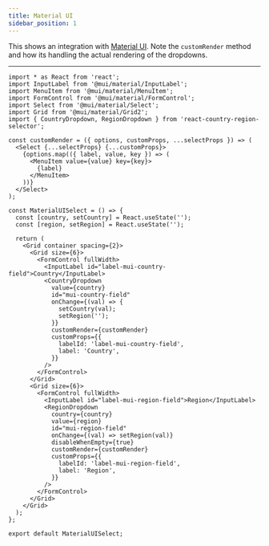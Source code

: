 ```yaml
---
title: Material UI
sidebar_position: 1
---
```



This shows an integration with [Material UI](https://mui.com/material-ui/getting-started/). Note the
`customRender` method and how its handling the actual rendering of the dropdowns.

<MaterialUI />

---

```tsx
import * as React from 'react';
import InputLabel from '@mui/material/InputLabel';
import MenuItem from '@mui/material/MenuItem';
import FormControl from '@mui/material/FormControl';
import Select from '@mui/material/Select';
import Grid from '@mui/material/Grid2';
import { CountryDropdown, RegionDropdown } from 'react-country-region-selector';

const customRender = ({ options, customProps, ...selectProps }) => (
  <Select {...selectProps} {...customProps}>
    {options.map(({ label, value, key }) => (
      <MenuItem value={value} key={key}>
        {label}
      </MenuItem>
    ))}
  </Select>
);

const MaterialUISelect = () => {
  const [country, setCountry] = React.useState('');
  const [region, setRegion] = React.useState('');

  return (
    <Grid container spacing={2}>
      <Grid size={6}>
        <FormControl fullWidth>
          <InputLabel id="label-mui-country-field">Country</InputLabel>
          <CountryDropdown
            value={country}
            id="mui-country-field"
            onChange={(val) => {
              setCountry(val);
              setRegion('');
            }}
            customRender={customRender}
            customProps={{
              labelId: 'label-mui-country-field',
              label: 'Country',
            }}
          />
        </FormControl>
      </Grid>
      <Grid size={6}>
        <FormControl fullWidth>
          <InputLabel id="label-mui-region-field">Region</InputLabel>
          <RegionDropdown
            country={country}
            value={region}
            id="mui-region-field"
            onChange={(val) => setRegion(val)}
            disableWhenEmpty={true}
            customRender={customRender}
            customProps={{
              labelId: 'label-mui-region-field',
              label: 'Region',
            }}
          />
        </FormControl>
      </Grid>
    </Grid>
  );
};

export default MaterialUISelect;
```
